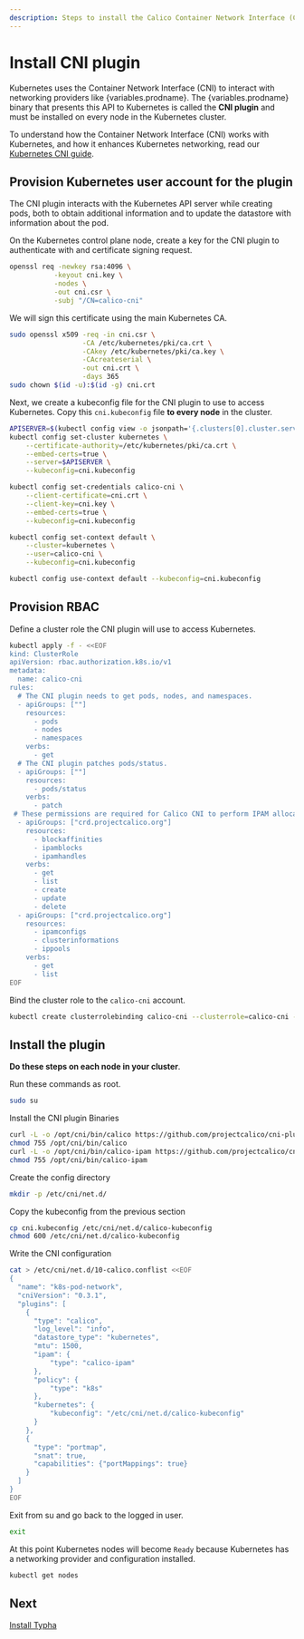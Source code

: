 ```yaml
---
description: Steps to install the Calico Container Network Interface (CNI)
---
```



# Install CNI plugin

Kubernetes uses the Container Network Interface (CNI) to interact with networking providers like {variables.prodname}.
The {variables.prodname} binary that presents this API to Kubernetes is called the **CNI plugin** and must be installed
on every node in the Kubernetes cluster.

To understand how the Container Network Interface (CNI) works with Kubernetes, and how it enhances Kubernetes networking, read our [Kubernetes CNI guide](https://www.tigera.io/learn/guides/kubernetes-networking/kubernetes-cni/).

## Provision Kubernetes user account for the plugin

The CNI plugin interacts with the Kubernetes API server while creating pods, both to obtain additional information
and to update the datastore with information about the pod.

On the Kubernetes control plane node, create a key for the CNI plugin to authenticate with and certificate signing request.

```bash
openssl req -newkey rsa:4096 \
           -keyout cni.key \
           -nodes \
           -out cni.csr \
           -subj "/CN=calico-cni"
```

We will sign this certificate using the main Kubernetes CA.

```bash
sudo openssl x509 -req -in cni.csr \
                  -CA /etc/kubernetes/pki/ca.crt \
                  -CAkey /etc/kubernetes/pki/ca.key \
                  -CAcreateserial \
                  -out cni.crt \
                  -days 365
sudo chown $(id -u):$(id -g) cni.crt
```

Next, we create a kubeconfig file for the CNI plugin to use to access Kubernetes. Copy this `cni.kubeconfig` file **to every node** in the cluster.

```bash
APISERVER=$(kubectl config view -o jsonpath='{.clusters[0].cluster.server}')
kubectl config set-cluster kubernetes \
    --certificate-authority=/etc/kubernetes/pki/ca.crt \
    --embed-certs=true \
    --server=$APISERVER \
    --kubeconfig=cni.kubeconfig

kubectl config set-credentials calico-cni \
    --client-certificate=cni.crt \
    --client-key=cni.key \
    --embed-certs=true \
    --kubeconfig=cni.kubeconfig

kubectl config set-context default \
    --cluster=kubernetes \
    --user=calico-cni \
    --kubeconfig=cni.kubeconfig

kubectl config use-context default --kubeconfig=cni.kubeconfig
```

## Provision RBAC

Define a cluster role the CNI plugin will use to access Kubernetes.

```bash
kubectl apply -f - <<EOF
kind: ClusterRole
apiVersion: rbac.authorization.k8s.io/v1
metadata:
  name: calico-cni
rules:
  # The CNI plugin needs to get pods, nodes, and namespaces.
  - apiGroups: [""]
    resources:
      - pods
      - nodes
      - namespaces
    verbs:
      - get
  # The CNI plugin patches pods/status.
  - apiGroups: [""]
    resources:
      - pods/status
    verbs:
      - patch
 # These permissions are required for Calico CNI to perform IPAM allocations.
  - apiGroups: ["crd.projectcalico.org"]
    resources:
      - blockaffinities
      - ipamblocks
      - ipamhandles
    verbs:
      - get
      - list
      - create
      - update
      - delete
  - apiGroups: ["crd.projectcalico.org"]
    resources:
      - ipamconfigs
      - clusterinformations
      - ippools
    verbs:
      - get
      - list
EOF
```

Bind the cluster role to the `calico-cni` account.

```bash
kubectl create clusterrolebinding calico-cni --clusterrole=calico-cni --user=calico-cni
```

## Install the plugin

**Do these steps on each node in your cluster**.

Run these commands as root.

```bash
sudo su
```

Install the CNI plugin Binaries

```bash
curl -L -o /opt/cni/bin/calico https://github.com/projectcalico/cni-plugin/releases/download/v3.14.0/calico-amd64
chmod 755 /opt/cni/bin/calico
curl -L -o /opt/cni/bin/calico-ipam https://github.com/projectcalico/cni-plugin/releases/download/v3.14.0/calico-ipam-amd64
chmod 755 /opt/cni/bin/calico-ipam
```

Create the config directory

```bash
mkdir -p /etc/cni/net.d/
```

Copy the kubeconfig from the previous section

```bash
cp cni.kubeconfig /etc/cni/net.d/calico-kubeconfig
chmod 600 /etc/cni/net.d/calico-kubeconfig
```

Write the CNI configuration

```bash
cat > /etc/cni/net.d/10-calico.conflist <<EOF
{
  "name": "k8s-pod-network",
  "cniVersion": "0.3.1",
  "plugins": [
    {
      "type": "calico",
      "log_level": "info",
      "datastore_type": "kubernetes",
      "mtu": 1500,
      "ipam": {
          "type": "calico-ipam"
      },
      "policy": {
          "type": "k8s"
      },
      "kubernetes": {
          "kubeconfig": "/etc/cni/net.d/calico-kubeconfig"
      }
    },
    {
      "type": "portmap",
      "snat": true,
      "capabilities": {"portMappings": true}
    }
  ]
}
EOF
```

Exit from su and go back to the logged in user.

```bash
exit
```

At this point Kubernetes nodes will become `Ready` because Kubernetes has a networking provider and configuration installed.

```bash
kubectl get nodes
```

## Next

[Install Typha](install-typha.mdx)
